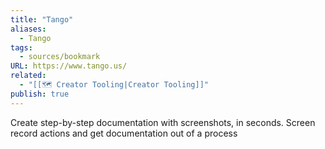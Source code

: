 ```yaml
---
title: "Tango"
aliases:
  - Tango
tags:
  - sources/bookmark
URL: https://www.tango.us/
related:
  - "[[🗺️ Creator Tooling|Creator Tooling]]"
publish: true
---
```


Create step-by-step documentation with screenshots, in seconds. Screen record actions and get documentation out of a process